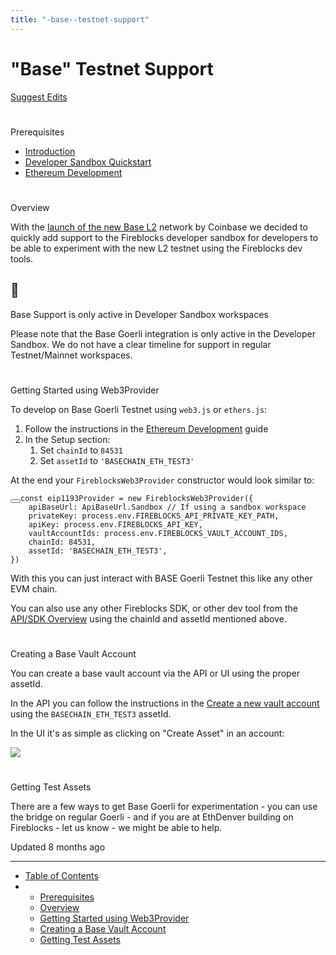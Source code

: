 ```yaml
---
title: "-base--testnet-support"
---
```

  
  # "Base" Testnet Support

[Suggest Edits](/edit/base-goerli-testnet)

# 

Prerequisites

[](#prerequisites)

*   [Introduction](/docs/introduction)
*   [Developer Sandbox Quickstart](/docs/sandbox-quickstart)
*   [Ethereum Development](/docs/ethereum-development)

# 

Overview

[](#overview)

With the [launch of the new Base L2](https://base.mirror.xyz/jjQnUq_UNTQOk7psnGBFOsShi7FlrRp8xevQUipG_Gk) network by Coinbase we decided to quickly add support to the Fireblocks developer sandbox for developers to be able to experiment with the new L2 testnet using the Fireblocks dev tools.

<Info>

## 📘

Base Support is only active in Developer Sandbox workspaces

Please note that the Base Goerli integration is only active in the Developer Sandbox. We do not have a clear timeline for support in regular Testnet/Mainnet workspaces.

</Info>

# 

Getting Started using Web3Provider

[](#getting-started-using-web3provider)

To develop on Base Goerli Testnet using `web3.js` or `ethers.js`:

1.  Follow the instructions in the [Ethereum Development](/docs/ethereum-development) guide
2.  In the Setup section:
    1.  Set `chainId` to `84531`
    2.  Set `assetId` to `'BASECHAIN_ETH_TEST3'`

At the end your `FireblocksWeb3Provider` constructor would look similar to:

<pre><button aria-label="Copy Code" class="rdmd-code-copy fa"></button><code class="rdmd-code lang- theme-light" data-lang="" name="" tabindex="0">const eip1193Provider = new FireblocksWeb3Provider({
    apiBaseUrl: ApiBaseUrl.Sandbox // If using a sandbox workspace
    privateKey: process.env.FIREBLOCKS_API_PRIVATE_KEY_PATH,
    apiKey: process.env.FIREBLOCKS_API_KEY,
    vaultAccountIds: process.env.FIREBLOCKS_VAULT_ACCOUNT_IDS,
    chainId: 84531,
    assetId: 'BASECHAIN_ETH_TEST3',
})
</code></pre>

With this you can just interact with BASE Goerli Testnet this like any other EVM chain.

You can also use any other Fireblocks SDK, or other dev tool from the [API/SDK Overview](/docs/api-sdk-overview) using the chainId and assetId mentioned above.

# 

Creating a Base Vault Account

[](#creating-a-base-vault-account)

You can create a base vault account via the API or UI using the proper assetId.

In the API you can follow the instructions in the [Create a new vault account](/reference/post_vault-accounts) using the `BASECHAIN_ETH_TEST3` assetId.

In the UI it's as simple as clicking on "Create Asset" in an account:

![](https://files.readme.io/a08aed0-image.png)

# 

Getting Test Assets

[](#getting-test-assets)

There are a few ways to get Base Goerli for experimentation - you can use the bridge on regular Goerli - and if you are at EthDenver building on Fireblocks - let us know - we might be able to help.

Updated 8 months ago

* * *

*   [Table of Contents](#)
*   *   [Prerequisites](#prerequisites)
    *   [Overview](#overview)
    *   [Getting Started using Web3Provider](#getting-started-using-web3provider)
    *   [Creating a Base Vault Account](#creating-a-base-vault-account)
    *   [Getting Test Assets](#getting-test-assets)
